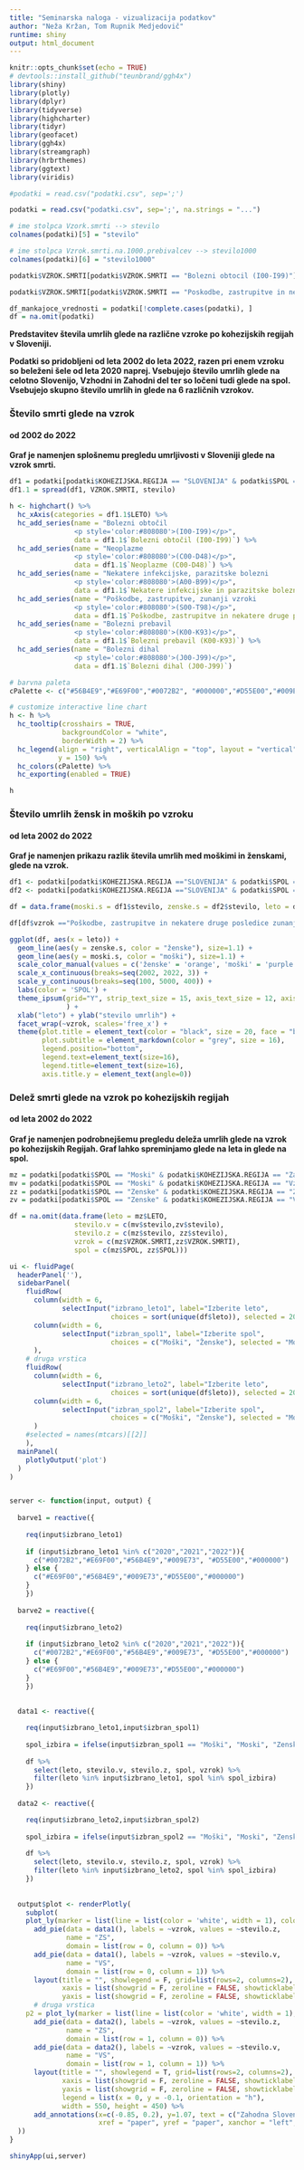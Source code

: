 ```yaml
---
title: "Seminarska naloga - vizualizacija podatkov"
author: "Neža Kržan, Tom Rupnik Medjedovič"
runtime: shiny
output: html_document
---
```


```r
knitr::opts_chunk$set(echo = TRUE)
# devtools::install_github("teunbrand/ggh4x")
library(shiny)
library(plotly)
library(dplyr)
library(tidyverse)
library(highcharter)
library(tidyr)
library(geofacet)
library(ggh4x)
library(streamgraph)
library(hrbrthemes)
library(ggtext)
library(viridis)
```

```r
#podatki = read.csv("podatki.csv", sep=';')

podatki = read.csv("podatki.csv", sep=';', na.strings = "...")

# ime stolpca Vzork.smrti --> stevilo
colnames(podatki)[5] = "stevilo"

# ime stolpca Vzrok.smrti.na.1000.prebivalcev --> stevilo1000
colnames(podatki)[6] = "stevilo1000"

podatki$VZROK.SMRTI[podatki$VZROK.SMRTI == "Bolezni obtocil (I00-I99)"] = "Bolezni obtočil (I00-I99)"

podatki$VZROK.SMRTI[podatki$VZROK.SMRTI == "Poskodbe, zastrupitve in nekatere druge posledice zunanjih vzrokov (S00-T98)"] = "Poškodbe, zastrupitve in nekatere druge posledice zunanjih vzrokov (S00-T98)"
```

```r
df_mankajoce_vrednosti = podatki[!complete.cases(podatki), ]
df = na.omit(podatki)
```

**Predstavitev števila umrlih glede na različne vzroke po kohezijskih regijah v Sloveniji.** 

**Podatki so pridobljeni od leta 2002 do leta 2022, razen pri enem vzroku so beleženi šele od leta 2020 naprej. Vsebujejo število umrlih glede na celotno Slovenijo, Vzhodni in Zahodni del ter so ločeni tudi glede na spol. Vsebujejo skupno število umrlih in glede na 6 različnih vzrokov.**

### Število smrti glede na vzrok
#### od 2002 do 2022

**Graf je namenjen splošnemu pregledu umrljivosti v Sloveniji glede na vzrok smrti.**

```r
df1 = podatki[podatki$KOHEZIJSKA.REGIJA == "SLOVENIJA" & podatki$SPOL == "Spol - SKUPAJ", 1:5]
df1.1 = spread(df1, VZROK.SMRTI, stevilo)

h <- highchart() %>% 
  hc_xAxis(categories = df1.1$LETO) %>% 
  hc_add_series(name = "Bolezni obtočil 
                <p style='color:#808080'>(I00-I99)</p>", 
                data = df1.1$`Bolezni obtočil (I00-I99)`) %>%
  hc_add_series(name = "Neoplazme 
                <p style='color:#808080'>(C00-D48)</p>", 
                data = df1.1$`Neoplazme (C00-D48)`) %>%
  hc_add_series(name = "Nekatere infekcijske, parazitske bolezni
                <p style='color:#808080'>(A00-B99)</p>", 
                data = df1.1$`Nekatere infekcijske in parazitske bolezni (A00-B99)`) %>%
  hc_add_series(name = "Poškodbe, zastrupitve, zunanji vzroki
                <p style='color:#808080'>(S00-T98)</p>", 
                data = df1.1$`Poškodbe, zastrupitve in nekatere druge posledice zunanjih vzrokov (S00-T98)`) %>%
  hc_add_series(name = "Bolezni prebavil 
                <p style='color:#808080'>(K00-K93)</p>", 
                data = df1.1$`Bolezni prebavil (K00-K93)`) %>%
  hc_add_series(name = "Bolezni dihal 
                <p style='color:#808080'>(J00-J99)</p>", 
                data = df1.1$`Bolezni dihal (J00-J99)`)

# barvna paleta
cPalette <- c("#56B4E9","#E69F00","#0072B2", "#000000","#D55E00","#009E73")

# customize interactive line chart
h <- h %>%
  hc_tooltip(crosshairs = TRUE, 
             backgroundColor = "white",
             borderWidth = 2) %>% 
  hc_legend(align = "right", verticalAlign = "top", layout = "vertical",
            y = 150) %>%
  hc_colors(cPalette) %>%
  hc_exporting(enabled = TRUE) 

h

```

### Število umrlih žensk in moških po vzroku
#### od leta 2002 do 2022

**Graf je namenjen prikazu razlik števila umrlih med moškimi in ženskami, glede na vzrok.**

```r
df1 <- podatki[podatki$KOHEZIJSKA.REGIJA =="SLOVENIJA" & podatki$SPOL =="Moski" & podatki$VZROK.SMRTI != "Vzrok smrti - SKUPAJ",]
df2 <- podatki[podatki$KOHEZIJSKA.REGIJA =="SLOVENIJA" & podatki$SPOL =="Zenske" & podatki$VZROK.SMRTI != "Vzrok smrti - SKUPAJ",]

df = data.frame(moski.s = df1$stevilo, zenske.s = df2$stevilo, leto = df1$LETO, vzrok = df1$VZROK.SMRTI)

df[df$vzrok =="Poškodbe, zastrupitve in nekatere druge posledice zunanjih vzrokov (S00-T98)", "vzrok"] = "Poškodbe, zastrupitve, zunanji vzroki (S00-T98)"

ggplot(df, aes(x = leto)) +
  geom_line(aes(y = zenske.s, color = "ženske"), size=1.1) +
  geom_line(aes(y = moski.s, color = "moški"), size=1.1) +
  scale_color_manual(values = c('ženske' = 'orange', 'moški' = 'purple')) +
  scale_x_continuous(breaks=seq(2002, 2022, 3)) +
  scale_y_continuous(breaks=seq(100, 5000, 400)) +
  labs(color = 'SPOL') +
  theme_ipsum(grid="Y", strip_text_size = 15, axis_text_size = 12, axis_title_size = 12,
              ) +
  xlab("leto") + ylab("stevilo umrlih") +
  facet_wrap(~vzrok, scales='free_x') +
  theme(plot.title = element_text(color = "black", size = 20, face = "bold"),
        plot.subtitle = element_markdown(color = "grey", size = 16),
        legend.position="bottom",
        legend.text=element_text(size=16),
        legend.title=element_text(size=16),
        axis.title.y = element_text(angle=0)) 

```

### Delež smrti glede na vzrok po kohezijskih regijah
#### od leta 2002 do 2022

**Graf je namenjen podrobnejšemu pregledu deleža umrlih glede na vzrok po kohezijskih Regijah. Graf lahko spreminjamo glede na leta in glede na spol.**

```r
mz = podatki[podatki$SPOL == "Moski" & podatki$KOHEZIJSKA.REGIJA == "Zahodna Slovenija" & podatki$VZROK.SMRTI != "Vzrok smrti - SKUPAJ", ]
mv = podatki[podatki$SPOL == "Moski" & podatki$KOHEZIJSKA.REGIJA == "Vzhodna Slovenija" & podatki$VZROK.SMRTI != "Vzrok smrti - SKUPAJ", ]
zz = podatki[podatki$SPOL == "Zenske" & podatki$KOHEZIJSKA.REGIJA == "Zahodna Slovenija" & podatki$VZROK.SMRTI != "Vzrok smrti - SKUPAJ", ]
zv = podatki[podatki$SPOL == "Zenske" & podatki$KOHEZIJSKA.REGIJA == "Vzhodna Slovenija" & podatki$VZROK.SMRTI != "Vzrok smrti - SKUPAJ", ]

df = na.omit(data.frame(leto = mz$LETO,
                stevilo.v = c(mv$stevilo,zv$stevilo),
                stevilo.z = c(mz$stevilo, zz$stevilo),
                vzrok = c(mz$VZROK.SMRTI,zz$VZROK.SMRTI),
                spol = c(mz$SPOL, zz$SPOL)))
```

```r
ui <- fluidPage(
  headerPanel(''),
  sidebarPanel(
    fluidRow(
      column(width = 6,
             selectInput("izbrano_leto1", label="Izberite leto",
                         choices = sort(unique(df$leto)), selected = 2002)),
      column(width = 6,
             selectInput("izbran_spol1", label="Izberite spol",
                         choices = c("Moški", "Ženske"), selected = "Moški"))
      ),
    # druga vrstica
    fluidRow(
      column(width = 6,
             selectInput("izbrano_leto2", label="Izberite leto",
                         choices = sort(unique(df$leto)), selected = 2002)),
      column(width = 6,
             selectInput("izbran_spol2", label="Izberite spol",
                         choices = c("Moški", "Ženske"), selected = "Moški"))
      )
    #selected = names(mtcars)[[2]]
    ),
  mainPanel(
    plotlyOutput('plot')
  )
)


server <- function(input, output) {
  
  barve1 = reactive({
    
    req(input$izbrano_leto1)
    
    if (input$izbrano_leto1 %in% c("2020","2021","2022")){
      c("#0072B2","#E69F00","#56B4E9","#009E73", "#D55E00","#000000")
    } else {
      c("#E69F00","#56B4E9","#009E73","#D55E00","#000000")
    }
    })
  
  barve2 = reactive({
    
    req(input$izbrano_leto2)
    
    if (input$izbrano_leto2 %in% c("2020","2021","2022")){
      c("#0072B2","#E69F00","#56B4E9","#009E73", "#D55E00","#000000")
    } else {
      c("#E69F00","#56B4E9","#009E73","#D55E00","#000000")
    }
    })
  
  
  data1 <- reactive({

    req(input$izbrano_leto1,input$izbran_spol1)
    
    spol_izbira = ifelse(input$izbran_spol1 == "Moški", "Moski", "Zenske")
    
    df %>% 
      select(leto, stevilo.v, stevilo.z, spol, vzrok) %>%
      filter(leto %in% input$izbrano_leto1, spol %in% spol_izbira)
    })
  
  data2 <- reactive({

    req(input$izbrano_leto2,input$izbran_spol2)
    
    spol_izbira = ifelse(input$izbran_spol2 == "Moški", "Moski", "Zenske")
    
    df %>% 
      select(leto, stevilo.v, stevilo.z, spol, vzrok) %>%
      filter(leto %in% input$izbrano_leto2, spol %in% spol_izbira)
    })
  
  
  output$plot <- renderPlotly(
    subplot(
    plot_ly(marker = list(line = list(color = 'white', width = 1), colors=barve1())) %>%
      add_pie(data = data1(), labels = ~vzrok, values = ~stevilo.z,
              name = "ZS", 
              domain = list(row = 0, column = 0)) %>% 
      add_pie(data = data1(), labels = ~vzrok, values = ~stevilo.v,
              name = "VS", 
              domain = list(row = 0, column = 1)) %>%
      layout(title = "", showlegend = F, grid=list(rows=2, columns=2),
             xaxis = list(showgrid = F, zeroline = FALSE, showticklabels = FALSE),
             yaxis = list(showgrid = F, zeroline = FALSE, showticklabels = FALSE)),
      # druga vrstica
    p2 = plot_ly(marker = list(line = list(color = 'white', width = 1), colors=barve2())) %>%
      add_pie(data = data2(), labels = ~vzrok, values = ~stevilo.z,
              name = "ZS", 
              domain = list(row = 1, column = 0)) %>% 
      add_pie(data = data2(), labels = ~vzrok, values = ~stevilo.v,
              name = "VS", 
              domain = list(row = 1, column = 1)) %>% 
      layout(title = "", showlegend = T, grid=list(rows=2, columns=2),
             xaxis = list(showgrid = F, zeroline = FALSE, showticklabels = FALSE),
             yaxis = list(showgrid = F, zeroline = FALSE, showticklabels = FALSE),
             legend = list(x = 0, y = -0.1, orientation = "h"),
             width = 550, height = 450) %>%
      add_annotations(x=c(-0.85, 0.2), y=1.07, text = c("Zahodna Slovenija", "Vzhodna Slovenija"), 
                      xref = "paper", yref = "paper", xanchor = "left", showarrow = FALSE)
  ))
}

shinyApp(ui,server)
```